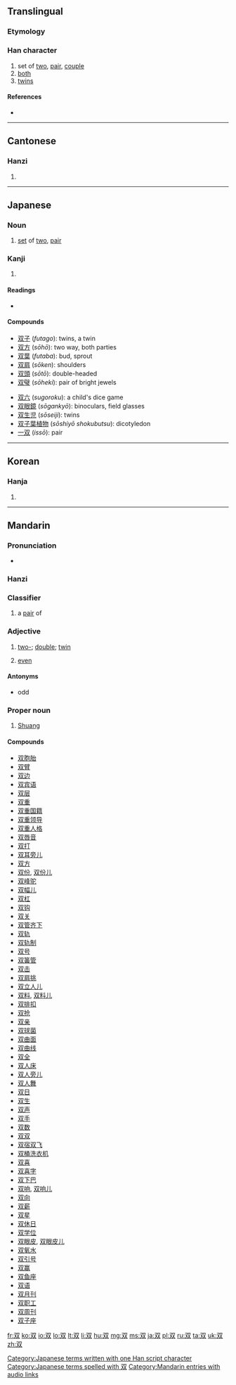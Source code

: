 {{also|雙}}
==Translingual==
{{stroke order}}
===Etymology===
{{Han simp|雙}}

===Han character===
{{Han char|rn=29|rad=又|as=02|sn=4|four=|canj=水水 (EE), X水水 (XEE)}}

# set of [[two]], [[pair]], [[couple]]
# [[both]]
# [[twins]]

====References====
* {{Han ref|kx=0165.170|dkj=03125|dj=0375.020|hdz=10393.090|uh=53CC|ud=21452}}

----

==Cantonese==

===Hanzi===
{{yue-hanzi|jyut=[[soeng1]]|y=seung1|tra=雙}}

# {{defn|lang=yue|sort=又02}}

----

==Japanese==

===Noun===
{{ja-noun|k|hira=ふた|rom=futa}}

# [[set]] of [[two]], [[pair]]

===Kanji===
{{ja-kanji|grade=c|rs=又02}}

# {{defn|lang=ja|sort=又02}}

====Readings====
* {{ja-readings|on=[[そう]] (''sō'')|kun=[[ふた]] (''futa''), [[ふたつ]] (''futatsu''), [[たぐい]] (''tagui''), [[ならぶ]] (''narabu'')|nanori=[[なみ]] (''nami''), [[ふ]] (''fu''), [[もろ]] (''moro'')}}

====Compounds====
{{top2}}
* [[双子]] (''futago''): twins, a twin
* [[双方]] (''sōhō''): two way, both parties
* [[双葉]] (''futaba''): bud, sprout
* [[双肩]] (''sōken''): shoulders
* [[双頭]] (''sōtō''): double-headed
* [[双璧]] (''sōheki''): pair of bright jewels
{{mid2}}
* [[双六]] (''sugoroku''): a child's dice game
* [[双眼鏡]] (''sōgankyō''): binoculars, field glasses
* [[双生児]] (''sōseiji''): twins
* [[双子葉植物]] (''sōshiyō shokubutsu''): dicotyledon
* [[一双]] (''issō''): pair
{{bottom}}

[[Category:Japanese terms written with one Han script character]]
[[Category:Japanese terms spelled with 双]]
----

==Korean==

===Hanja===
{{ko-hanja|hangeul=쌍|rv=ssang|mr=ssang|y=ssang}}

# {{defn|lang=ko|sort=又02}}

----

==Mandarin==

===Pronunciation===
* {{audio|zh-shuāng.ogg|audio|lang=cmn}}

===Hanzi===
{{cmn-hanzi|tra=雙|pin=[[shuāng]] ([[shuang1]])|wg=shuang<sup>1</sup>}}

===Classifier===
{{cmn-cls|s|pin=shuāng|tra=雙|sim=双}}

# a [[pair]] of
#: {{zh-usex|一 双 鞋|a pair of shoes|link=y}}

===Adjective===
{{cmn-adj|s|pin=shuāng|tra=雙|sim=双}}

# [[two-]]; [[double]]; [[twin]]
#: {{zh-usex|双面|double-sided, two-faced|link=y}} 
#: {{zh-usex|双向|bidirectional, two-way|link=y}} 
# {{qualifier|number}} [[even]] 

====Antonyms====
* {{zh-l|单}} odd

===Proper noun===
{{cmn-proper noun|s|pin=shuāng|tra=雙|sim=双}}

# {{surname|lang=cmn}} [[Shuang]]

====Compounds====
{{der-top}}
* [[双胞胎]]
* [[双臂]]
* [[双边]]
* [[双宾语]]
* [[双层]]
* [[双重]]
* [[双重国籍]]
* [[双重领导]]
* [[双重人格]]
* [[双唇音]]
* [[双打]]
* [[双耳旁儿]]
* [[双方]]
* [[双份]], [[双份儿]]
* [[双峰驼]]
* [[双幅儿]]
* [[双杠]]
* [[双钩]]
* [[双关]]
* [[双管齐下]]
* [[双轨]]
* [[双轨制]]
* [[双号]]
* [[双簧管]]
* [[双击]]
* [[双肩挑]]
* [[双立人儿]]
* [[双料]], [[双料儿]]
* [[双排扣]]
* [[双抢]]
* [[双亲]]
* [[双球菌]]
* [[双曲面]]
* [[双曲线]]
* [[双全]]
* [[双人床]]
* [[双人旁儿]]
* [[双人舞]]
* [[双日]]
* [[双生]]
* [[双声]]
* [[双手]]
* [[双数]]
* [[双双]]
* [[双宿双飞]]
* [[双桶洗衣机]]
* [[双喜]]
* [[双喜字]]
* [[双下巴]]
* [[双响]], [[双响儿]]
* [[双向]]
* [[双薪]]
* [[双星]]
* [[双休日]]
* [[双学位]]
* [[双眼皮]], [[双眼皮儿]]
* [[双氧水]]
* [[双引号]]
* [[双赢]]
* [[双鱼座]]
* [[双语]]
* [[双月刊]]
* [[双职工]]
* [[双周刊]]
* [[双子座]]
{{der-bottom}}

[[Category:Mandarin entries with audio links]]

[[fr:双]]
[[ko:双]]
[[io:双]]
[[lo:双]]
[[lt:双]]
[[li:双]]
[[hu:双]]
[[mg:双]]
[[ms:双]]
[[ja:双]]
[[pl:双]]
[[ru:双]]
[[ta:双]]
[[uk:双]]
[[zh:双]]